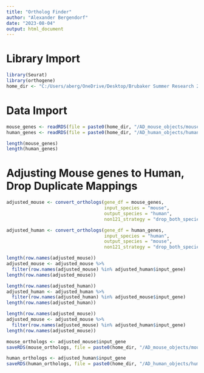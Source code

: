 ---
title: "Ortholog Finder"
author: "Alexander Bergendorf"
date: "2023-08-04"
output: html_document
---

# Library Import
```{r}
library(Seurat)
library(orthogene)
home_dir <- "C:/Users/aberg/OneDrive/Desktop/Brubaker Summer Research 2023"
```

# Data Import
```{r}
mouse_genes <- readRDS(file = paste0(home_dir, "/AD_mouse_objects/mouse_genes.RData"))
human_genes <- readRDS(file = paste0(home_dir, "/AD_human_objects/human_genes.RData"))
```

```{r}
length(mouse_genes)
length(human_genes)
```

# Adjusting Mouse genes to Human, Drop Duplicate Mappings
```{r}
adjusted_mouse <- convert_orthologs(gene_df = mouse_genes,
                                    input_species = "mouse",
                                    output_species = "human",
                                    non121_strategy = "drop_both_species")
```

```{r}
adjusted_human <- convert_orthologs(gene_df = human_genes,
                                    input_species = "human",
                                    output_species = "mouse",
                                    non121_strategy = "drop_both_species")
```

```{r}
length(row.names(adjusted_mouse))
adjusted_mouse <- adjusted_mouse %>%
  filter(row.names(adjusted_mouse) %in% adjusted_human$input_gene)
length(row.names(adjusted_mouse))
```

```{r}
length(row.names(adjusted_human))
adjusted_human <- adjusted_human %>%
  filter(row.names(adjusted_human) %in% adjusted_mouse$input_gene)
length(row.names(adjusted_human))
```

```{r}
length(row.names(adjusted_mouse))
adjusted_mouse <- adjusted_mouse %>%
  filter(row.names(adjusted_mouse) %in% adjusted_human$input_gene)
length(row.names(adjusted_mouse))
```

```{r}
mouse_orthologs <- adjusted_mouse$input_gene
saveRDS(mouse_orthologs, file = paste0(home_dir, "/AD_mouse_objects/mouse_orthologs.RData"))

human_orthologs <- adjusted_human$input_gene
saveRDS(human_orthologs, file = paste0(home_dir, "/AD_human_objects/human_orthologs.RData"))
```

